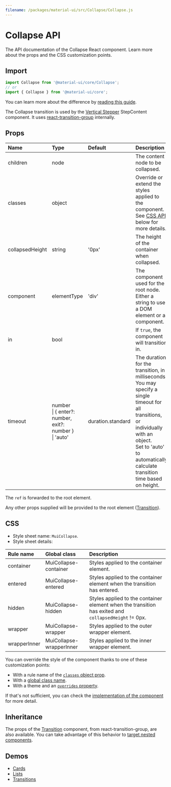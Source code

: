 ```yaml
---
filename: /packages/material-ui/src/Collapse/Collapse.js
---
```



<!--- This documentation is automatically generated, do not try to edit it. -->

# Collapse API

<p className="description">The API documentation of the Collapse React component. Learn more about the props and the CSS customization points.</p>

## Import

```js
import Collapse from '@material-ui/core/Collapse';
// or
import { Collapse } from '@material-ui/core';
```

You can learn more about the difference by [reading this guide](/guides/minimizing-bundle-size/).

The Collapse transition is used by the
[Vertical Stepper](/components/steppers/#vertical-stepper) StepContent component.
It uses [react-transition-group](https://github.com/reactjs/react-transition-group) internally.

## Props

| Name | Type | Default | Description |
|:-----|:-----|:--------|:------------|
| <span className="prop-name">children</span> | <span className="prop-type">node</span> |  | The content node to be collapsed. |
| <span className="prop-name">classes</span> | <span className="prop-type">object</span> |  | Override or extend the styles applied to the component. See [CSS API](#css) below for more details. |
| <span className="prop-name">collapsedHeight</span> | <span className="prop-type">string</span> | <span className="prop-default">'0px'</span> | The height of the container when collapsed. |
| <span className="prop-name">component</span> | <span className="prop-type">elementType</span> | <span className="prop-default">'div'</span> | The component used for the root node. Either a string to use a DOM element or a component. |
| <span className="prop-name">in</span> | <span className="prop-type">bool</span> |  | If `true`, the component will transition in. |
| <span className="prop-name">timeout</span> | <span className="prop-type">number<br />&#124;&nbsp;{ enter?: number, exit?: number }<br />&#124;&nbsp;'auto'</span> | <span className="prop-default">duration.standard</span> | The duration for the transition, in milliseconds. You may specify a single timeout for all transitions, or individually with an object.<br />Set to 'auto' to automatically calculate transition time based on height. |

The `ref` is forwarded to the root element.

Any other props supplied will be provided to the root element ([Transition](https://reactcommunity.org/react-transition-group/transition/#Transition-props)).

## CSS

- Style sheet name: `MuiCollapse`.
- Style sheet details:

| Rule name | Global class | Description |
|:-----|:-------------|:------------|
| <span className="prop-name">container</span> | <span className="prop-name">MuiCollapse-container</span> | Styles applied to the container element.
| <span className="prop-name">entered</span> | <span className="prop-name">MuiCollapse-entered</span> | Styles applied to the container element when the transition has entered.
| <span className="prop-name">hidden</span> | <span className="prop-name">MuiCollapse-hidden</span> | Styles applied to the container element when the transition has exited and `collapsedHeight` != 0px.
| <span className="prop-name">wrapper</span> | <span className="prop-name">MuiCollapse-wrapper</span> | Styles applied to the outer wrapper element.
| <span className="prop-name">wrapperInner</span> | <span className="prop-name">MuiCollapse-wrapperInner</span> | Styles applied to the inner wrapper element.

You can override the style of the component thanks to one of these customization points:

- With a rule name of the [`classes` object prop](/customization/components/#overriding-styles-with-classes).
- With a [global class name](/customization/components/#overriding-styles-with-global-class-names).
- With a theme and an [`overrides` property](/customization/globals/#css).

If that's not sufficient, you can check the [implementation of the component](https://github.com/mui-org/material-ui/blob/master/packages/material-ui/src/Collapse/Collapse.js) for more detail.

## Inheritance

The props of the [Transition](https://reactcommunity.org/react-transition-group/transition/#Transition-props) component, from react-transition-group, are also available.
You can take advantage of this behavior to [target nested components](/guides/api/#spread).

## Demos

- [Cards](/components/cards/)
- [Lists](/components/lists/)
- [Transitions](/components/transitions/)

